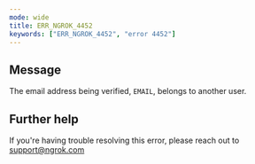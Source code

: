 ```yaml
---
mode: wide
title: ERR_NGROK_4452
keywords: ["ERR_NGROK_4452", "error 4452"]
---
```


## Message

The email address being verified, `EMAIL`, belongs to another user.

## Further help

If you're having trouble resolving this error, please reach out to [support@ngrok.com](mailto:support@ngrok.com?subject=Help%20with%20ERR_NGROK_4452)
